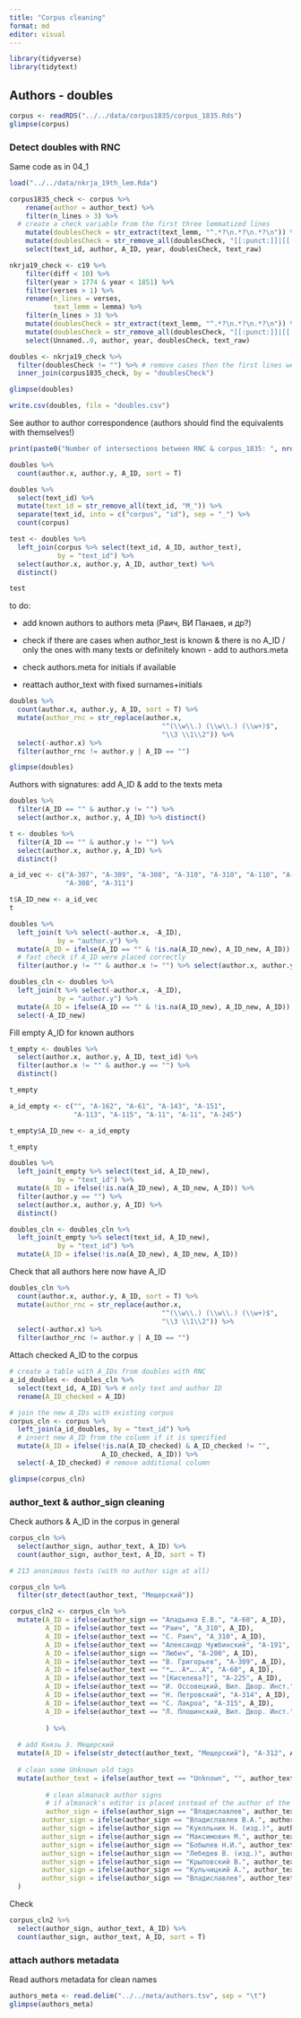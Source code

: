 ```yaml
---
title: "Corpus cleaning"
format: md
editor: visual
---
```


```r
library(tidyverse)
library(tidytext)
```

## Authors - doubles

```r
corpus <- readRDS("../../data/corpus1835/corpus_1835.Rds")
glimpse(corpus)
```

### Detect doubles with RNC

Same code as in 04_1

```r
load("../../data/nkrja_19th_lem.Rda")

corpus1835_check <- corpus %>% 
    rename(author = author_text) %>% 
    filter(n_lines > 3) %>%
  # create a check variable from the first three lemmatized lines
    mutate(doublesCheck = str_extract(text_lemm, "^.*?\n.*?\n.*?\n")) %>% 
    mutate(doublesCheck = str_remove_all(doublesCheck, "[[:punct:]]|[[:space:]]")) %>% 
    select(text_id, author, A_ID, year, doublesCheck, text_raw)

nkrja19_check <- c19 %>% 
    filter(diff < 10) %>% 
    filter(year > 1774 & year < 1851) %>% 
    filter(verses > 1) %>% 
    rename(n_lines = verses,
           text_lemm = lemma) %>% 
    filter(n_lines > 3) %>%
    mutate(doublesCheck = str_extract(text_lemm, "^.*?\n.*?\n.*?\n")) %>% 
    mutate(doublesCheck = str_remove_all(doublesCheck, "[[:punct:]]|[[:space:]]")) %>% 
    select(Unnamed..0, author, year, doublesCheck, text_raw)

doubles <- nkrja19_check %>% 
  filter(doublesCheck != "") %>% # remove cases then the first lines were empty or sth like this
  inner_join(corpus1835_check, by = "doublesCheck")  

glimpse(doubles)  

write.csv(doubles, file = "doubles.csv")
```

See author to author correspondence (authors should find the equivalents with themselves!)

```r
print(paste0("Number of intersections between RNC & corpus_1835: ", nrow(doubles)))

doubles %>% 
  count(author.x, author.y, A_ID, sort = T)

doubles %>% 
  select(text_id) %>% 
  mutate(text_id = str_remove_all(text_id, "M_")) %>% 
  separate(text_id, into = c("corpus", "id"), sep = "_") %>% 
  count(corpus)
```

```r
test <- doubles %>% 
  left_join(corpus %>% select(text_id, A_ID, author_text),
            by = "text_id") %>% 
  select(author.x, author.y, A_ID, author_text) %>% 
  distinct()

test
```

to do:

-   add known authors to authors meta (Раич, ВИ Панаев, и др?)

-   check if there are cases when author_test is known & there is no A_ID / only the ones with many texts or definitely known - add to authors.meta

-   check authors.meta for initials if available

-   reattach author_text with fixed surnames+initials

```r
doubles %>% 
  count(author.x, author.y, A_ID, sort = T) %>% 
  mutate(author_rnc = str_replace(author.x, 
                                      "^(\\w\\.) (\\w\\.) (\\w+)$",
                                      "\\3 \\1\\2")) %>% 
  select(-author.x) %>% 
  filter(author_rnc != author.y | A_ID == "")
```

```r
glimpse(doubles)
```

Authors with signatures: add A_ID & add to the texts meta

```r
doubles %>% 
  filter(A_ID == "" & author.y != "") %>% 
  select(author.x, author.y, A_ID) %>% distinct()

t <- doubles %>% 
  filter(A_ID == "" & author.y != "") %>% 
  select(author.x, author.y, A_ID) %>% 
  distinct()

a_id_vec <- c("A-307", "A-309", "A-308", "A-310", "A-310", "A-110", "A-142",
              "A-308", "A-311")

t$A_ID_new <- a_id_vec
t

doubles %>% 
  left_join(t %>% select(-author.x, -A_ID),
            by = "author.y") %>% 
  mutate(A_ID = ifelse(A_ID == "" & !is.na(A_ID_new), A_ID_new, A_ID)) %>% 
  # fast check if A_ID were placed correctly
  filter(author.y != "" & author.x != "") %>% select(author.x, author.y, A_ID) %>% distinct # seems to work

doubles_cln <- doubles %>% 
  left_join(t %>% select(-author.x, -A_ID),
            by = "author.y") %>% 
  mutate(A_ID = ifelse(A_ID == "" & !is.na(A_ID_new), A_ID_new, A_ID)) %>% 
  select(-A_ID_new)
```

Fill empty A_ID for known authors

```r
t_empty <- doubles %>% 
  select(author.x, author.y, A_ID, text_id) %>% 
  filter(author.x != "" & author.y == "") %>% 
  distinct()

t_empty

a_id_empty <- c("", "A-162", "A-61", "A-143", "A-151", 
                "A-113", "A-115", "A-11", "A-11", "A-245")

t_empty$A_ID_new <- a_id_empty

t_empty

doubles %>% 
  left_join(t_empty %>% select(text_id, A_ID_new), 
            by = "text_id") %>% 
  mutate(A_ID = ifelse(!is.na(A_ID_new), A_ID_new, A_ID)) %>% 
  filter(author.y == "") %>% 
  select(author.x, author.y, A_ID) %>% 
  distinct()

doubles_cln <- doubles_cln %>% 
  left_join(t_empty %>% select(text_id, A_ID_new), 
            by = "text_id") %>% 
  mutate(A_ID = ifelse(!is.na(A_ID_new), A_ID_new, A_ID))
```

Check that all authors here now have A_ID

```r
doubles_cln %>% 
  count(author.x, author.y, A_ID, sort = T) %>% 
  mutate(author_rnc = str_replace(author.x, 
                                      "^(\\w\\.) (\\w\\.) (\\w+)$",
                                      "\\3 \\1\\2")) %>% 
  select(-author.x) %>% 
  filter(author_rnc != author.y | A_ID == "")
```

Attach checked A_ID to the corpus

```r
# create a table with A_IDs from doubles with RNC
a_id_doubles <- doubles_cln %>% 
  select(text_id, A_ID) %>% # only text and author ID
  rename(A_ID_checked = A_ID)

# join the new A_IDs with existing corpus
corpus_cln <- corpus %>% 
  left_join(a_id_doubles, by = "text_id") %>% 
  # insert new A_ID from the column if it is specified
  mutate(A_ID = ifelse(!is.na(A_ID_checked) & A_ID_checked != "", 
                       A_ID_checked, A_ID)) %>% 
  select(-A_ID_checked) # remove additional column

glimpse(corpus_cln)
```

### author_text & author_sign cleaning

Check authors & A_ID in the corpus in general

```r
corpus_cln %>% 
  select(author_sign, author_text, A_ID) %>% 
  count(author_sign, author_text, A_ID, sort = T)

# 213 anonimous texts (with no author sign at all)
```

```r
corpus_cln %>% 
  filter(str_detect(author_text, "Мещерский"))
```

```r
corpus_cln2 <- corpus_cln %>% 
  mutate(A_ID = ifelse(author_sign == "Аладьина Е.В.", "A-60", A_ID),
         A_ID = ifelse(author_text == "Раич", "A_310", A_ID),
         A_ID = ifelse(author_text == "С. Раич", "A_310", A_ID),
         A_ID = ifelse(author_text == "Александр Чужбинский", "A-191", A_ID),
         A_ID = ifelse(author_sign == "Любич", "A-200", A_ID),
         A_ID = ifelse(author_text == "В. Григорьев", "A-309", A_ID),
         A_ID = ifelse(author_text == "*…..А*…..А", "A-60", A_ID), 
         A_ID = ifelse(author_text == "[Киселева?]", "A-225", A_ID),
         A_ID = ifelse(author_text == "И. Оссовецкий, Вил. Двор. Инст.", "A-313", A_ID),
         A_ID = ifelse(author_text == "Н. Петровский", "A-314", A_ID),
         A_ID = ifelse(author_text == "С. Лакроа", "A-315", A_ID),
         A_ID = ifelse(author_text == "Л. Плошинский, Вил. Двор. Инст.", "A-316", A_ID)
         
         ) %>% 
  
  #	add Князь Э. Мещерский
  mutate(A_ID = ifelse(str_detect(author_text, "Мещерский"), "A-312", A_ID)) %>% 
  
  # clean some Unknown old tags
  mutate(author_text = ifelse(author_text == "Unknown", "", author_text),
         
         # clean almanack author signs
         # if almanack's editor is placed instead of the author of the text, change it to the text's author in the sign column
         author_sign = ifelse(author_sign == "Владиславлев", author_text, author_sign),
        author_sign = ifelse(author_sign == "Владиславлев В.А.", author_text, author_sign),
        author_sign = ifelse(author_sign == "Кукольник Н. (изд.)", author_text, author_sign),
        author_sign = ifelse(author_sign == "Максимович М.", author_text, author_sign), 
        author_sign = ifelse(author_sign == "Бобылев Н.И.", author_text, author_sign),
        author_sign = ifelse(author_sign == "Лебедев В. (изд.)", author_text, author_sign),
        author_sign = ifelse(author_sign == "Крыловский В.", author_text, author_sign),
        author_sign = ifelse(author_sign == "Кульчицкий А.", author_text, author_sign),
        author_sign = ifelse(author_sign == "Владиславлев", author_text, author_sign)
  )
```

Check

```r
corpus_cln2 %>% 
  select(author_sign, author_text, A_ID) %>% 
  count(author_sign, author_text, A_ID, sort = T)
```

### attach authors metadata

Read authors metadata for clean names

```r
authors_meta <- read.delim("../../meta/authors.tsv", sep = "\t")
glimpse(authors_meta)
```
